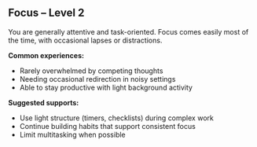 ## Focus – Level 2

You are generally attentive and task-oriented. Focus comes easily most of the time, with occasional lapses or distractions.

**Common experiences:**
- Rarely overwhelmed by competing thoughts
- Needing occasional redirection in noisy settings
- Able to stay productive with light background activity

**Suggested supports:**
- Use light structure (timers, checklists) during complex work
- Continue building habits that support consistent focus
- Limit multitasking when possible